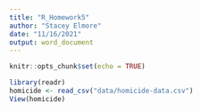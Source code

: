 ```yaml
---
title: "R_Homework5"
author: "Stacey Elmore"
date: "11/16/2021"
output: word_document
---
```


```r
knitr::opts_chunk$set(echo = TRUE)

```

```r
library(readr)
homicide <- read_csv("data/homicide-data.csv")
View(homicide)


```